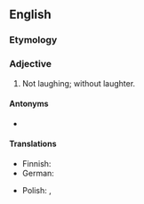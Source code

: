 ==English==

===Etymology===
{{suffix|en|laughter|less}}

===Adjective===
{{en-adj|?}}

# Not laughing; without laughter.

====Antonyms====
* {{l|en|laughterful}}

====Translations====
{{trans-top}}
* Finnish: {{t|fi|nauruton}}
* German: {{t|de|lachlos}}
{{trans-mid}}
* Polish: {{t|pl|[[bez]] [[śmiech]]u}}, {{t|pl|[[nie]] [[śmiejący|śmiejący się]]}}
{{trans-bottom}}